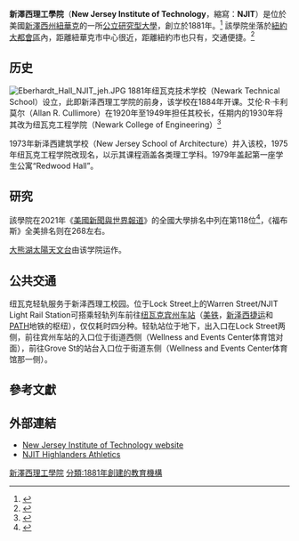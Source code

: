{{noteTA|G1=USState}}
{{infobox University
|image_name = Logo of New Jersey Institute of Technology.png
|image_size =
|name = New Jersey Institute of Technology
|established = 1881年
|type = [[公立大學|公立大學]]<br /> [[研究型大學|研究型大學]]<br /> [[贈地大學|贈地大學]]<br /> [[國家海援大學計劃|海援大學]]
|president = Joel Bloom<ref>{{cite web | title=Joel Bloom, EdD, President | publisher=NJIT | url=http://www.njit.edu/about/administration/bloom.php | accessdate=February 12, 2012 | archive-url=https://web.archive.org/web/20141110001648/http://www.njit.edu/about/administration/bloom.php | archive-date=2014-11-10 | dead-url=yes }}</ref>
|provost = Fadi Deek<ref>{{cite web|title=Appointment of Provost and Senor Executive Vice President|url=http://www.njit.edu/news/2013/2013-220.php|work=NJIT website|publisher=New Jersey Institute of Technology|accessdate=June 29, 2013|archive-date=2017-12-28|archive-url=https://web.archive.org/web/20171228040159/http://www6.njit.edu/news/2013/2013-220.php|dead-url=no}}</ref>
|city =     [[紐華克_(新澤西州)|紐華克]]
|state =    [[新澤西州|新澤西州]]
|country =  美國

| students = 11.518<ref name="Enrollment">Fall 2019.{{cite web |title=The Office of Institutional Effectiveness, Enrollment |publisher=NJIT |url=https://www5.njit.edu/oie/factbook/enrollment/index.php |accessdate=7 December 2019 |archive-date=2020-02-20 |archive-url=https://web.archive.org/web/20200220074348/https://www5.njit.edu/oie/factbook/enrollment/index.php |dead-url=no }}</ref>
| undergrad = 8,794<ref name="Enrollment"/>
| postgrad = 2,891<ref name="Enrollment"/>
|doctoral=524<ref name="Enrollment"/>|faculty = 497<ref>{{cite web |title=NJIT: Institutional Research and Planning: Faculty |publisher=NJIT |url=http://www.njit.edu/irp/factbook/faculty/index.php |accessdate=January 17, 2014 |archive-date=2016-08-11 |archive-url=https://web.archive.org/web/20160811170016/http://www5.njit.edu/irp/factbook/faculty/index.php |dead-url=no }}</ref>
|campus = 都市，{{convert|48|acre}}
|former_names = Newark College of Engineering, 1919–1975,<br /> Newark Technical School, 1881–1919.
|colors = 紅白黑<br /> {{Color box|#CC0000}} {{Color box|#FFFFFF}} {{color box|#000000}}
|free_label       = 校報
|free             = 《The Vector》
|athletics = [[NCAA_Division_I|NCAA Division I]] <br /> [[ACHA|ACHA]] Division II
|sports = 19支校隊
|nickname     = [[NJIT_Highlanders|NJIT Highlanders]]
|affiliations = [[Association_of_Public_and_Land-grant_Universities|APLU]]<br />[[Middle_States_Association_of_Colleges_and_Schools|MSA]]<br />[[Association_of_Collegiate_Schools_of_Architecture|ACSA]]<br />  [[Association_to_Advance_Collegiate_Schools_of_Business|AACSB]]<br />[[Council_for_Higher_Education_in_Newark|CHEN]]
|mascot =  The Highlander
|website = {{url|http://www.njit.edu/|NJIT.edu}}
|endowment = $1.021億<ref>{{cite web |title=NJIT: Institutional Research and Planning: Endowment |publisher=NJIT |url=http://www5.njit.edu/irp/factbook/endowment/index.php |accessdate=June 13, 2014 |archive-date=2016-08-11 |archive-url=https://web.archive.org/web/20160811165322/http://www5.njit.edu/irp/factbook/endowment/index.php |dead-url=no }}</ref>|Masters=2,130<ref name="Enrollment"/>}}

'''新澤西理工學院'''（'''New Jersey Institute of Technology'''，縮寫：'''NJIT'''）是位於美國[[新澤西州|新澤西州]][[紐華克_(新澤西州)|紐華克]]的一所[[公立大學|公立]][[研究型大學|研究型大學]]，創立於1881年。<ref>{{cite web |title=State of New Jersey Commission on Higher Education: NJ College & University Directory by Sector |publisher=State of New Jersey |url=http://www.state.nj.us/highereducation/colleges/schools_sector.htm#pru |accessdate=October 2, 2011 |archive-date=2015-09-24 |archive-url=https://web.archive.org/web/20150924130500/http://www.state.nj.us/highereducation/colleges/schools_sector.htm#pru |dead-url=no }}</ref> 該學院坐落於[[紐約大都會區|紐約大都會區]]內，距離紐華克市中心很近，距離紐約市也只有{{convert|14.5|km}}，交通便捷。<ref>{{cite news|title=Warren Street stop on Newark Subway line to get $40K makeover with help of NJIT students|url=http://www.nj.com/news/index.ssf/2011/03/warren_street_stop_on_newark_s.html|last=Heyboer|first=Kelly|accessdate=December 12, 2014|newspaper=The Star-Ledger|date=March 4, 2011|archive-date=2018-11-20|archive-url=https://web.archive.org/web/20181120084834/https://www.nj.com/news/index.ssf/2011/03/warren_street_stop_on_newark_s.html|dead-url=no}}</ref>

==历史==

[[File:Eberhardt_Hall_NJIT_jeh.JPG|thumb]]
1881年纽瓦克技术学校（Newark Technical School）设立，此即新泽西理工学院的前身，该学校在1884年开课。艾伦·R·卡利莫尔（Allan R. Cullimore）在1920年至1949年担任其校长，任期内的1930年将其改为纽瓦克工程学院（Newark College of Engineering）<ref>{{cite web |title=History of the Newark Technical School and the Newark College of Engineering. |author=Allan R. Cullimore |year=1955 |publisher=unpublished manuscript in the Van Houten Library at NJIT, Newark, NJ. |url=http://archives.njit.edu/vhlib/hist-cullimore/njit-hist-cullimore.pdf |accessdate=June 15, 2006 |archive-date=2013-10-04 |archive-url=https://web.archive.org/web/20131004215249/http://archives.njit.edu/vhlib/hist-cullimore/njit-hist-cullimore.pdf |dead-url=no }}</ref>

1973年新泽西建筑学校（New Jersey School of Architecture）并入该校，1975年纽瓦克工程学院改现名，以示其课程涵盖各类理工学科。1979年盖起第一座学生公寓“Redwood Hall”。

==研究==
{{Infobox US university ranking
| ARWU_N = 193–206
| THE_N = 193
| USNWR_NU = 118
| Forbes = 268
| Wamo_NU = 155
| QS_W = 751–800
| THE_W = 501–600
| USNWR_W = 847
| ARWU_W = 901–1000
}}
該學院在2021年《[[美國新聞與世界報道|美國新聞與世界報道]]》的全國大學排名中列在第118位<ref name="USnews">{{cite web|title=New Jersey Institute of Technology|url=https://www.usnews.com/best-colleges/njit-2621/overall-rankings|accessdate=2020-02-20|author=|date=|format=|publisher=[[美國新聞與世界報道|美國新聞與世界報道]]|language=|archive-date=2020-02-20|archive-url=https://web.archive.org/web/20200220074340/https://www.usnews.com/best-colleges/njit-2621/overall-rankings|dead-url=no}}</ref>，《福布斯》全美排名则在268左右。

[[大熊湖太陽天文台|大熊湖太陽天文台]]由该学院运作。

==公共交通==
纽瓦克轻轨服务于新泽西理工校园。位于Lock Street上的Warren Street/NJIT Light Rail Station可搭乘轻轨列车前往[[纽瓦克宾州车站|纽瓦克宾州车站]]（[[美铁|美铁]]，[[新泽西捷运|新泽西捷运]]和[[PATH|PATH]]地铁的枢纽），仅仅耗时四分种。轻轨站位于地下，出入口在Lock Street两侧，前往宾州车站的入口位于街道西侧（Wellness and Events Center体育馆对面），前往Grove St的站台入口位于街道东侧（Wellness and Events Center体育馆那一侧）。

==參考文獻==
{{Reflist|30em}}

==外部連結==

* [http://www.njit.edu/ New Jersey Institute of Technology website] {{Wayback|url=http://www.njit.edu/ |date=20210325175807 }}
* [http://www.njithighlanders.com/ NJIT Highlanders Athletics] {{Wayback|url=http://www.njithighlanders.com/ |date=20210326135511 }}
{{coord|40.742|-74.179|region:US-NJ_type:edu|display=title}}

{{新澤西州的學院和大學}}
{{美國的理工學院}}

[[分類:新澤西理工學院|]]
[[分類:1881年創建的教育機構|分類:1881年創建的教育機構]]
